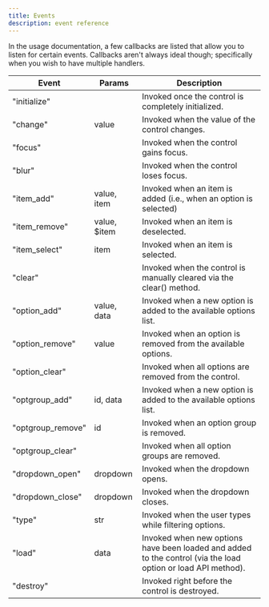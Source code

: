 ```yaml
---
title: Events
description: event reference
---
```


In the usage documentation, a few callbacks are listed that allow you to listen for certain events. Callbacks aren't always ideal though; specifically when you wish to have multiple handlers.

| Event             | Params       | Description                                                                                                  |
| ----------------- | ------------ | ------------------------------------------------------------------------------------------------------------ |
| "initialize"      |              | Invoked once the control is completely initialized.                                                          |
| "change"          | value        | Invoked when the value of the control changes.                                                               |
| "focus"           |              | Invoked when the control gains focus.                                                                        |
| "blur"            |              | Invoked when the control loses focus.                                                                        |
| "item_add"        | value, item  | Invoked when an item is added (i.e., when an option is selected)                                             |
| "item_remove"     | value, $item | Invoked when an item is deselected.                                                                          |
| "item_select"     | item         | Invoked when an item is selected.                                                                            |
| "clear"           |              | Invoked when the control is manually cleared via the clear() method.                                         |
| "option_add"      | value, data  | Invoked when a new option is added to the available options list.                                            |
| "option_remove"   | value        | Invoked when an option is removed from the available options.                                                |
| "option_clear"    |              | Invoked when all options are removed from the control.                                                       |
| "optgroup_add"    | id, data     | Invoked when a new option is added to the available options list.                                            |
| "optgroup_remove" | id           | Invoked when an option group is removed.                                                                     |
| "optgroup_clear"  |              | Invoked when all option groups are removed.                                                                  |
| "dropdown_open"   | dropdown     | Invoked when the dropdown opens.                                                                             |
| "dropdown_close"  | dropdown     | Invoked when the dropdown closes.                                                                            |
| "type"            | str          | Invoked when the user types while filtering options.                                                         |
| "load"            | data         | Invoked when new options have been loaded and added to the control (via the load option or load API method). |
| "destroy"         |              | Invoked right before the control is destroyed.                                                               |
